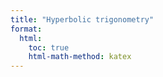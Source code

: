 ```yaml
---
title: "Hyperbolic trigonometry"
format:
  html:
    toc: true
    html-math-method: katex
---
```


